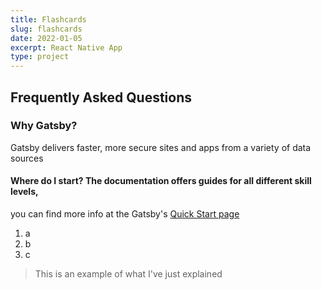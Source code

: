 ```yaml
---
title: Flashcards
slug: flashcards
date: 2022-01-05
excerpt: React Native App
type: project
---
```



## Frequently Asked Questions

### Why Gatsby?

Gatsby delivers faster, more secure sites and apps from a variety of data
sources

#### Where do I start? The documentation offers guides for all different skill levels,

you can find more info at the Gatsby's [Quick Start page](/docs/quick-start)

1. a
2. b
3. c

> This is an example of what I've just explained